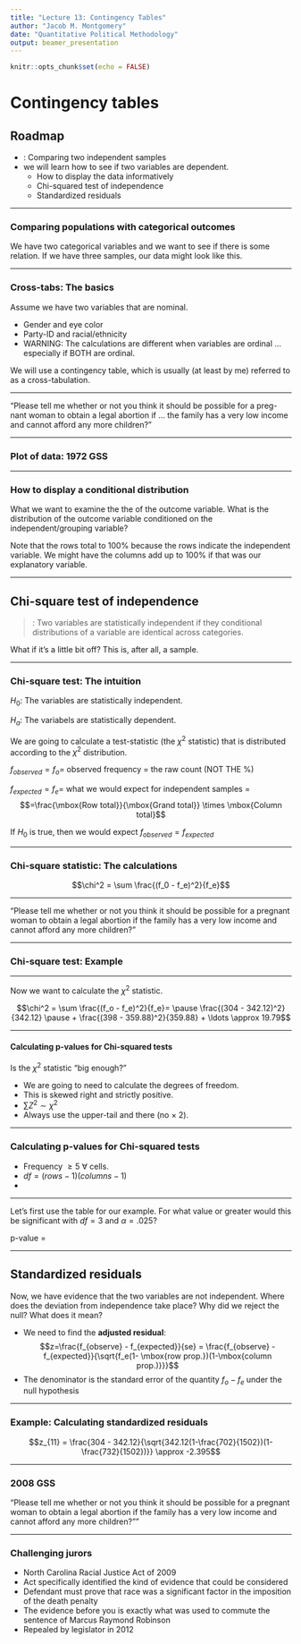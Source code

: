 ```yaml
---
title: "Lecture 13: Contingency Tables"
author: "Jacob M. Montgomery"
date: "Quantitative Political Methodology"
output: beamer_presentation
---
```


```r
knitr::opts_chunk$set(echo = FALSE)
```





# Contingency tables


## Roadmap

- \textbf{Before}: Comparing two independent samples
- \textbf{Today} we will learn how to see if two variables are dependent.
    - How to display the data informatively
    - Chi-squared test of independence
    - Standardized residuals

----

### Comparing populations with categorical outcomes

We have two categorical variables and we want to see if there is some
relation.  \pause If we have three samples, our data might look like
this.

\begin{center}
\begin{tabular}{l l}
Variable 1 & Variable 2 \\
(Outcome or response) & (Explanatory or grouping)  \\
\hline
1 & 1 \\
2 & 0 \\
3 & 1 \\
5 & 2 \\
3 & 2 \\
2 & 0 \\
4 & 0 \\
\vdots & \vdots \\
\hline
\end{tabular}
\end{center}

----

### Cross-tabs: The basics

Assume we have two variables that are nominal.

- Gender and eye color
- Party-ID and racial/ethnicity  \pause
- WARNING: The calculations are different when variables are
  ordinal ... especially if BOTH are ordinal.


\pause
We will use a contingency table, which is usually (at least by me)
referred to as a cross-tabulation.


----


"Please tell me whether or not you think it should be possible for a
preg- nant woman to obtain a legal abortion if \pause ... the family
has a very low income and cannot afford any more children?"

\pause

\begin{center}
\begin{tabular}{l | c c| c}
& 	Yes&	No & Total	\\
\hline
Democrats & 	304	& 398&	702\\
Independents&	224&	170&	394\\
Republicans	&175&	167&	342\\
Other	&29	&35&	64\\
\hline
Total	&732&	770&	1502\\
\end{tabular}
\end{center}


----


### Plot of data: 1972 GSS

\begin{center}
\includegraphics[width=3.5in]{./LectureGraphics/Abexample}
\end{center}


----

### How to display a conditional distribution

What we want to examine the the \textbf{conditional distribution} of
the outcome variable.  \pause What is the distribution of the outcome
variable conditioned on the independent/grouping variable?



\begin{center}
\begin{tabular}{l| cc}
&	Yes	&No \\
\hline
Democrats	&0.43 &	0.57 \\
Independents	& 0.57 &	0.43 \\
Republicans	& 0.51 &	0.49 \\
Other &	0.45&	0.55 
\end{tabular}
\end{center}

\pause 
Note that the rows total to 100\% because the rows indicate the
independent variable.  \pause We might have the columns add up to 100\% if that was our explanatory variable.


----


## Chi-square test of independence 

> \textbf{Statistical independence}: Two variables are statistically independent if they \textbf{population}
conditional distributions of a variable are identical across categories.

\vspace{.6cm}
\pause

\begin{tabular}{l|lll}
& 1st child boy & 1st child girl &  No children
\\
\hline
Next is a boy & 50 & 50  & 50 \\
Nest is a girl & 50 & 50 & 50 \\
\hline

\end{tabular}

\vspace{.6cm}
\pause

What if it's a little bit off?  This is, after all, a sample. \pause


\begin{tabular}{l|lll}
& 1st child boy & 1st child girl &  No children
\\
\hline
Next is a boy & 49 & 51  & 50 \\
Nest is a girl & 51 & 49 & 50 \\
\hline

\end{tabular}


----

### Chi-square test: The intuition

$H_0$: The variables are statistically independent.

$H_a$: The variabels are statistically dependent. 
\pause

\vspace{.5cm}
We are going to calculate a test-statistic (the $\chi^2$ statistic) that is
distributed according to the $\chi^2$ distribution. 
\pause

 $f_{observed} = f_o =$ observed frequency = the raw count \pause
(NOT THE \%)
\vspace{.5cm}

\pause
$f_{expected} = f_e =$ what we would expect for independent samples =
\pause
$$=\frac{\mbox{Row total}}{\mbox{Grand total}} \times \mbox{Column
  total}$$

\vspace{.5cm}
\pause
If $H_0$ is true, then we would expect $f_{observed} = f_{expected}$


----

### Chi-square statistic: The calculations

$$\chi^2  = \sum \frac{(f_0 - f_e)^2}{f_e}$$


----


\frametitle{Chi-square test: Example}


"Please tell me whether or not you think it should be possible for a
pregnant woman to obtain a legal abortion if the family
has a very low income and cannot afford any more children?"


\begin{center}
\begin{tabular}{l | l l| r}
& 	Yes&	No & Total	\\
\hline
Democrats & 	$f_o$=304	& $f_o$=398&	702\\
& & & \\
Independents&	$f_o$=224&	$f_o$=170&	394\\
& & & \\
Republicans	&$f_o$=175&	$f_o$=167&	342\\
& & & \\
Other	&$f_o$=29	&$f_o$=35&	64\\
& & & \\
\hline
Total	&732&	770&	1502\\
\end{tabular}
\end{center}


----

### Chi-square test: Example


\begin{center}
\begin{tabular}{l | l l| r}
& 	Yes&	No & Total	\\
\hline
Democrats & 	$f_o$=304	& $f_o$=398&	702\\
& $\mathbf{f_e=342.12}$ & $f_e=359.88$& \\
Independents&	$f_o$=224&	$f_o$=170&	394\\
&$f_e=192.12$ & $f_e=201.98$& \\
Republicans	&$f_o$=175&	$f_o$=167&	342\\
&$f_e=166.67$ &$f_e=175.33$ & \\
Other	&$f_o$=29	&$f_o$=35&	64\\
& $f_e=31.19$&$f_e=32.81$ & \\
\hline
Total	&732&	770&	1502\\
\end{tabular}
\end{center}
\pause


----


Now we want to calculate the $\chi^2$ statistic.

$$\chi^2 = \sum \frac{(f_o - f_e)^2}{f_e}=  \pause \frac{(304 -
  342.12)^2}{342.12} \pause + \frac{(398 -
  359.88)^2}{359.88} + \ldots \approx 19.79$$


----

#### Calculating p-values for Chi-squared tests


Is the $\chi^2$ statistic "big enough?"

\pause

\begin{center}
\includegraphics[width=2.5in]{./LectureGraphics/chspdf4.pdf}
\end{center}


\pause

- We are going to need to calculate the degrees of freedom.
- This is skewed right and strictly positive.
- $\sum Z^2 \sim \chi^2$
- Always use the upper-tail and there (no $\times$ 2).


----

### Calculating p-values for Chi-squared tests



- Frequency $\ge 5 ~ \forall$ cells. \pause
- $df = (rows-1)(columns-1)$ \pause
- \texttt{pchisq($\chi^2$, df = (rows-1)(columns-1), lower.tail=FALSE)}

\pause 

\begin{center}
\includegraphics[width=2.5in]{./LectureGraphics/chisqP}
\end{center}

----


Let's first use the table for our example. For what value or greater would this be significant with $df=3$ and $\alpha = .025$?

\pause
\vspace{1cm}

p-value = \texttt{pchisq(19.78999, df=3, lower.tail=F) = 0.00019} 



----


## Standardized residuals

Now, we have evidence that the two variables are not independent.
Where does the deviation from independence take place? \pause  Why did we reject the null?  What does it mean?

\pause

- We need to find the **adjusted residual**:
$$z=\frac{f_{observe} - f_{expected}}{se} = \frac{f_{observe} -
  f_{expected}}{\sqrt{f_e(1- \mbox{row prop.})(1-\mbox{column prop.)}}}$$
- The denominator is the standard error of the quantity $f_o-f_e$ under the null hypothesis

----

### Example: Calculating standardized residuals


\begin{center}
\begin{tabular}{l | l l| r}
& 	Yes&	No & Total	\\
\hline
Democrats & 	$f_o$=304	& $f_o$=398&	702\\
& $f_e=342.12$ & $f_e=359.88$& \\
Independents&	$f_o$=224&	$f_o$=170&	394\\
&$f_e=192.12$ & $f_e=201.98$& \\
Republicans	&$f_o$=175&	$f_o$=167&	342\\
&$f_e=166.67$ &$f_e=175.33$ & \\
Other	&$f_o$=29	&$f_o$=35&	64\\
& $f_e=31.19$&$f_e=32.81$ & \\
\hline
Total	&732&	770&	1502\\
\end{tabular}
\end{center}
\pause


$$z_{11} = \frac{304 - 342.12}{\sqrt{342.12(1-\frac{702}{1502})(1-\frac{732}{1502})}} \approx -2.395$$

----


### 2008 GSS

"Please tell me whether or not you think it should be possible for a
pregnant woman to obtain a legal abortion if the family
has a very low income and cannot afford any more children?""

\begin{center}
\begin{tabular}{l | c c  | c}
 & 	Yes& 	No& 	Total\\
\hline
Democrats	& 222& 	225& 	447\\
Independents	& 201& 	277& 	478\\
Republicans	& 113& 	223& 	336\\
Other	& 18& 	12& 	30\\
\hline
Total	& 554& 	737& 	1291\\
\end{tabular}
\end{center}

----




### Challenging jurors


- North Carolina Racial Justice Act of 2009
- Act specifically identified the kind of evidence that could be considered 
- Defendant must prove that race was a significant factor in the imposition of the death penalty
- The evidence before you is exactly what was used to commute the sentence of Marcus Raymond Robinson
- Repealed by legislator in 2012


